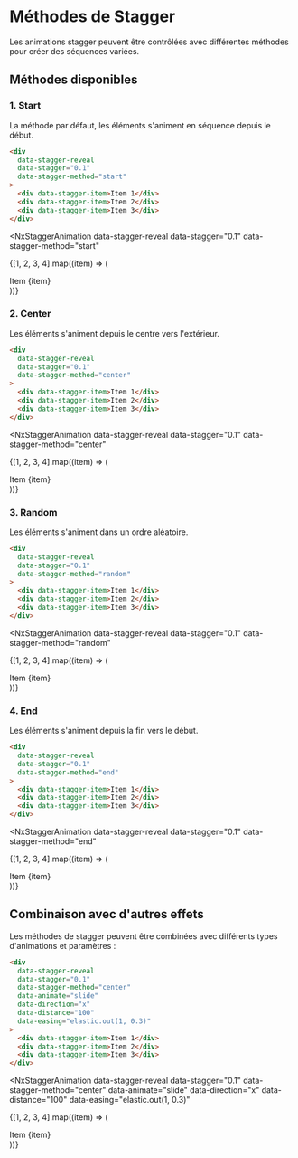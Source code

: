 # Méthodes de Stagger


Les animations stagger peuvent être contrôlées avec différentes méthodes pour créer des séquences variées.

## Méthodes disponibles

### 1. Start

La méthode par défaut, les éléments s'animent en séquence depuis le début.

```html
<div 
  data-stagger-reveal
  data-stagger="0.1"
  data-stagger-method="start"
>
  <div data-stagger-item>Item 1</div>
  <div data-stagger-item>Item 2</div>
  <div data-stagger-item>Item 3</div>
</div>
```

<NxStaggerAnimation 
  data-stagger-reveal
  data-stagger="0.1"
  data-stagger-method="start"
>
  {[1, 2, 3, 4].map((item) => (
    <div 
      key={item}
      data-stagger-item
      className="nx-bg-gray-700 nx-p-4 nx-rounded-lg nx-mb-4"
    >
      Item {item}
    </div>
  ))}
</NxStaggerAnimation>

### 2. Center

Les éléments s'animent depuis le centre vers l'extérieur.

```html
<div 
  data-stagger-reveal
  data-stagger="0.1"
  data-stagger-method="center"
>
  <div data-stagger-item>Item 1</div>
  <div data-stagger-item>Item 2</div>
  <div data-stagger-item>Item 3</div>
</div>
```

<NxStaggerAnimation 
  data-stagger-reveal
  data-stagger="0.1"
  data-stagger-method="center"
>
  {[1, 2, 3, 4].map((item) => (
    <div 
      key={item}
      data-stagger-item
      className="nx-bg-gray-700 nx-p-4 nx-rounded-lg nx-mb-4"
    >
      Item {item}
    </div>
  ))}
</NxStaggerAnimation>

### 3. Random

Les éléments s'animent dans un ordre aléatoire.

```html
<div 
  data-stagger-reveal
  data-stagger="0.1"
  data-stagger-method="random"
>
  <div data-stagger-item>Item 1</div>
  <div data-stagger-item>Item 2</div>
  <div data-stagger-item>Item 3</div>
</div>
```

<NxStaggerAnimation 
  data-stagger-reveal
  data-stagger="0.1"
  data-stagger-method="random"
>
  {[1, 2, 3, 4].map((item) => (
    <div 
      key={item}
      data-stagger-item
      className="nx-bg-gray-700 nx-p-4 nx-rounded-lg nx-mb-4"
    >
      Item {item}
    </div>
  ))}
</NxStaggerAnimation>

### 4. End

Les éléments s'animent depuis la fin vers le début.

```html
<div 
  data-stagger-reveal
  data-stagger="0.1"
  data-stagger-method="end"
>
  <div data-stagger-item>Item 1</div>
  <div data-stagger-item>Item 2</div>
  <div data-stagger-item>Item 3</div>
</div>
```

<NxStaggerAnimation 
  data-stagger-reveal
  data-stagger="0.1"
  data-stagger-method="end"
>
  {[1, 2, 3, 4].map((item) => (
    <div 
      key={item}
      data-stagger-item
      className="nx-bg-gray-700 nx-p-4 nx-rounded-lg nx-mb-4"
    >
      Item {item}
    </div>
  ))}
</NxStaggerAnimation>

## Combinaison avec d'autres effets

Les méthodes de stagger peuvent être combinées avec différents types d'animations et paramètres :

```html
<div 
  data-stagger-reveal
  data-stagger="0.1"
  data-stagger-method="center"
  data-animate="slide"
  data-direction="x"
  data-distance="100"
  data-easing="elastic.out(1, 0.3)"
>
  <div data-stagger-item>Item 1</div>
  <div data-stagger-item>Item 2</div>
  <div data-stagger-item>Item 3</div>
</div>
```

<NxStaggerAnimation 
  data-stagger-reveal
  data-stagger="0.1"
  data-stagger-method="center"
  data-animate="slide"
  data-direction="x"
  data-distance="100"
  data-easing="elastic.out(1, 0.3)"
>
  {[1, 2, 3, 4].map((item) => (
    <div 
      key={item}
      data-stagger-item
      className="nx-bg-gray-700 nx-p-4 nx-rounded-lg nx-mb-4"
    >
      Item {item}
    </div>
  ))}
</NxStaggerAnimation> 